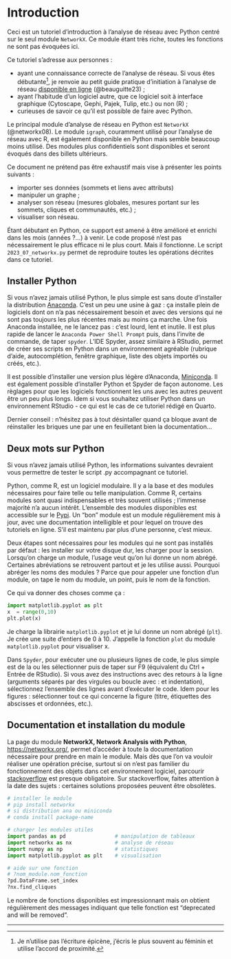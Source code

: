 # Introduction {.unnumbered}

Ceci est un tutoriel d'introduction à l'analyse de réseau avec Python centré sur le seul module `NetworkX`. Ce module étant très riche, toutes les fonctions ne sont pas évoquées ici.

Ce tutoriel s'adresse aux personnes :

-   ayant une connaissance correcte de l'analyse de réseau. Si vous êtes débutante[^index-1], je renvoie au petit guide pratique d'initiation à l'analyse de réseau [disponible en ligne](https://beauguitte.github.io/analyse-de-reseau-en-shs/) (@beauguitte23) ;
-   ayant l'habitude d'un logiciel autre, que ce logiciel soit à interface graphique (Cytoscape, Gephi, Pajek, Tulip, etc.) ou non (R) ;
-   curieuses de savoir ce qu'il est possible de faire avec Python.

[^index-1]: Je n'utilise pas l'écriture épicène, j'écris le plus souvent au féminin et utilise l'accord de proximité.

Le principal module d'analyse de réseau en Python est `NetworkX` (@networkx08). Le module `igraph`, couramment utilisé pour l'analyse de réseau avec R, est également disponible en Python mais semble beaucoup moins utilisé. Des modules plus confidentiels sont disponibles et seront évoqués dans des billets ultérieurs.

Ce document ne prétend pas être exhaustif mais vise à présenter les points suivants :

-   importer ses données (sommets et liens avec attributs)
-   manipuler un graphe ;
-   analyser son réseau (mesures globales, mesures portant sur les sommets, cliques et communautés, etc.) ;
-   visualiser son réseau.

Étant débutant en Python, ce support est amené à être amélioré et enrichi dans les mois (années ?...) à venir. Le code proposé n'est pas nécessairement le plus efficace ni le plus court. Mais il fonctionne. Le script `2023_07_networkx.py` permet de reproduire toutes les opérations décrites dans ce tutoriel.

## Installer Python

Si vous n'avez jamais utilisé Python, le plus simple est sans doute d'installer la distribution [Anaconda](https://www.anaconda.com/). C'est un peu une usine à gaz : ça installe plein de logiciels dont on n'a pas nécessairement besoin et avec des versions qui ne sont pas toujours les plus récentes mais au moins ça marche. Une fois Anaconda installée, ne le lancez pas : c'est lourd, lent et inutile. Il est plus rapide de lancer le `Anaconda Power Shell Prompt` puis, dans l'invite de commande, de taper `spyder`. L'IDE Spyder, assez similaire à RStudio, permet de créer ses scripts en Python dans un environnement agréable (rubrique d'aide, autocomplétion, fenêtre graphique, liste des objets importés ou créés, etc.).

Il est possible d'installer une version plus légère d'Anaconda, [Miniconda](https://docs.conda.io/en/latest/miniconda.html). Il est également possible d'installer Python et Spyder de façon autonome. Les règlages pour que les logiciels fonctionnent les uns avec les autres peuvent être un peu plus longs. Idem si vous souhaitez utiliser Python dans un environnement RStudio - ce qui est le cas de ce tutoriel rédigé en Quarto.

Dernier conseil : n'hésitez pas à tout désintaller quand ça bloque avant de réinstaller les briques une par une en feuilletant bien la documentation...

## Deux mots sur Python

Si vous n'avez jamais utilisé Python, les informations suivantes devraient vous permettre de tester le script .py accompagnant ce tutoriel.

Python, comme R, est un logiciel modulaire. Il y a la base et des modules nécessaires pour faire telle ou telle manipulation. Comme R, certains modules sont quasi indispensables et très souvent utilisés ; l'immense majorité n'a aucun intérêt. L'ensemble des modules disponibles est accessible sur le [Pypi](https://pypi.org/). Un "bon" module est un module régulièrement mis à jour, avec une documentation intelligible et pour lequel on trouve des tutoriels en ligne. S'il est maintenu par plus d'une personne, c'est mieux.

Deux étapes sont nécessaires pour les modules qui ne sont pas installés par défaut : les installer sur votre disque dur, les charger pour la session. Lorsqu'on charge un module, l'usage veut qu'on lui donne un nom abrégé. Certaines abréviations se retrouvent partout et je les utilise aussi. Pourquoi abréger les noms des modules ? Parce que pour appeler une fonction d'un module, on tape le nom du module, un point, puis le nom de la fonction.

Ce qui va donner des choses comme ça : 

```python
import matplotlib.pyplot as plt
x  = range(0,10)
plt.plot(x)

```

Je charge la librairie `matplotlib.pyplot` et je lui donne un nom abrégé (`plt`). Je crée une suite d'entiers de 0 à 10. J'appelle la fonction `plot` du module `matplotlib.pyplot` pour visualiser x. 

Dans `Spyder`, pour exécuter une ou plusieurs lignes de code, le plus simple est de la ou les sélectionner puis de taper sur F9 (équivalent du Ctrl + Entrée de RStudio). Si vous avez des instructions avec des retours à la ligne (arguments séparés par des virgules ou boucle avec : et indentation), sélectionnez l'ensemble des lignes avant d'exécuter le code. Idem pour les figures : sélectionner tout ce qui concerne la figure (titre, étiquettes des abscisses et ordonnées, etc.).

## Documentation et installation du module

La page du module **NetworkX, Network Analysis with Python**, <https://networkx.org/>, permet d'accéder à toute la documentation nécessaire pour prendre en main le module. Mais dès que l'on va vouloir réaliser une opération précise, surtout si on n'est pas familier du fonctionnement des objets dans cet environnement logiciel, parcourir [stackoverflow](https://stackoverflow.com) est presque obligatoire. Sur stackoverflow, faites attention à la date des sujets : certaines solutions proposées peuvent être obsolètes.

```python
# installer le module
# pip install networkx
# si distribution ana ou miniconda
# conda install package-name

# charger les modules utiles
import pandas as pd                # manipulation de tableaux
import networkx as nx              # analyse de réseau
import numpy as np                 # statistiques
import matplotlib.pyplot as plt    # visualisation

# aide sur une fonction
# ?nom_module.nom_fonction
?pd.DataFrame.set_index
?nx.find_cliques

```

Le nombre de fonctions disponibles est impressionnant mais on obtient régulièrement des messages indiquant que telle fonction est "deprecated and will be removed".

------------------------------------------------------------------------
